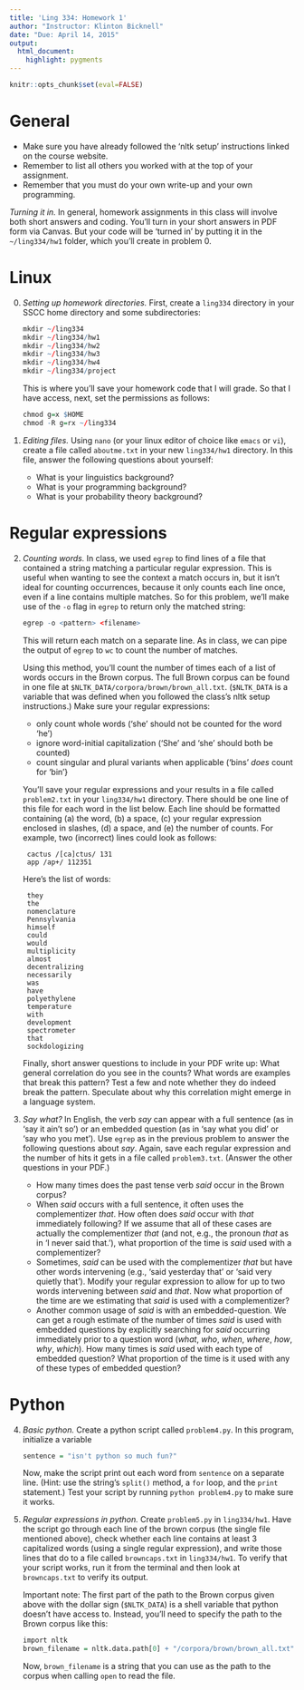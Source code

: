```yaml
---
title: 'Ling 334: Homework 1'
author: "Instructor: Klinton Bicknell"
date: "Due: April 14, 2015"
output:
  html_document:
    highlight: pygments
---
```


```r
knitr::opts_chunk$set(eval=FALSE)
```

# General

* Make sure you have already followed the 'nltk setup' instructions linked on the course website.
* Remember to list all others you worked with at the top of your assignment.
* Remember that you must do your own write-up and your own programming.

_Turning it in._ In general, homework assignments in this class will involve both short answers and coding. You'll turn in your short answers in PDF form via Canvas. But your code will be 'turned in' by putting it in the `~/ling334/hw1` folder, which you'll create in problem 0.

# Linux

0. _Setting up homework directories._ First, create a `ling334` directory in your SSCC home directory and some subdirectories:

    ```r
    mkdir ~/ling334
    mkdir ~/ling334/hw1
    mkdir ~/ling334/hw2
    mkdir ~/ling334/hw3
    mkdir ~/ling334/hw4
    mkdir ~/ling334/project
    ```

    This is where you'll save your homework code that I will grade. So that I have access, next, set the permissions as follows:

    ```r
    chmod g=x $HOME
    chmod -R g=rx ~/ling334
    ```

1. _Editing files._ Using `nano` (or your linux editor of choice like `emacs` or `vi`), create a file called `aboutme.txt` in your new `ling334/hw1` directory. In this file, answer the following questions about yourself:

    * What is your linguistics background?
    * What is your programming background?
    * What is your probability theory background?

# Regular expressions

2. _Counting words._ In class, we used `egrep` to find lines of a file that contained a string matching a particular regular expression. This is useful when wanting to see the context a match occurs in, but it isn't ideal for counting occurrences, because it only counts each line once, even if a line contains multiple matches. So for this problem, we'll make use of the `-o` flag in `egrep` to return only the matched string:

    ```r
    egrep -o <pattern> <filename>
    ```

    This will return each match on a separate line. As in class, we can pipe the output of `egrep` to `wc` to count the number of matches.

    Using this method, you'll count the number of times each of a list of words occurs in the Brown corpus. The full Brown corpus can be found in one file at `$NLTK_DATA/corpora/brown/brown_all.txt`. (`$NLTK_DATA` is a variable that was defined when you followed the class's nltk setup instructions.) Make sure your regular expressions:
    
    * only count whole words ('she' should not be counted for the word 'he')
    * ignore word-initial capitalization ('She' and 'she' should both be counted)
    * count singular and plural variants when applicable ('bins' _does_ count for 'bin'}
    
    You'll save your regular expressions and your results in a file called `problem2.txt` in your `ling334/hw1` directory. There should be one line of this file for each word in the list below. Each line should be formatted containing (a) the word, (b) a space, (c) your regular expression enclosed in slashes, (d) a space, and (e) the number of counts. For example, two (incorrect) lines could look as follows:
    
        cactus /[ca]ctus/ 131
        app /ap+/ 112351

    Here's the list of words:

        they
        the
        nomenclature
        Pennsylvania
        himself
        could
        would
        multiplicity
        almost
        decentralizing
        necessarily
        was
        have
        polyethylene
        temperature
        with
        development
        spectrometer
        that
        sockdologizing

    Finally, short answer questions to include in your PDF write up: What general correlation do you see in the counts? What words are examples that break this pattern? Test a few and note whether they do indeed break the pattern. Speculate about why this correlation might emerge in a language system.

3. _Say what?_ In English, the verb _say_ can appear with a full sentence (as in
'say it ain't so') or an embedded question (as in 'say what you did' or 'say who you met'). Use `egrep` as in the previous problem to answer the following questions about _say_. Again, save each regular expression and the number of hits it gets in a file called `problem3.txt`. (Answer the other questions in your PDF.)

    * How many times does the past tense verb _said_ occur in the Brown corpus?
    * When _said_ occurs with a full sentence, it often uses the complementizer _that_. How often does _said_ occur with _that_ immediately following? If we assume that all of these cases are actually the complementizer _that_ (and not, e.g., the pronoun _that_ as in 'I never said that.'), what proportion of the time is _said_ used with a complementizer?
    * Sometimes, _said_ can be used with the complementizer _that_ but have other words intervening (e.g., 'said yesterday that' or 'said very quietly that'). Modify your regular expression to allow for up to two words intervening between _said_ and _that_. Now what proportion of the time are we estimating that _said_ is used with a complementizer?
    * Another common usage of _said_ is with an
  embedded-question. We can get a rough estimate of the number of
  times _said_ is used with embedded questions by explicitly
  searching for _said_ occurring immediately prior to a question
  word (_what_, _who_, _when_, _where_, _how_, _why_, _which_). How many times
  is _said_ used with each type of
  embedded question? What proportion of the time is it used with any of these types of
  embedded question?

# Python

4. _Basic python._ Create a python script called `problem4.py`. In this program, initialize a variable

    ```r
    sentence = "isn't python so much fun?"
    ```

    Now, make the script print out each word from `sentence` on a separate line. (Hint: use the string's `split()` method, a `for` loop, and the `print` statement.) Test your script by running `python problem4.py` to make sure it works.

5. _Regular expressions in python._ Create `problem5.py` in `ling334/hw1`. Have the script
go through each line of the brown corpus (the single file mentioned
above), check whether each line contains at least 3 capitalized words
(using a single regular expression), and write those lines that do to a file
called `browncaps.txt` in `ling334/hw1`. To verify that your script works, run it from the terminal
and then look at `browncaps.txt` to verify its output.

    Important note: The first part of the path to the Brown corpus given
above with the dollar sign (`$NLTK_DATA`) is a shell variable that
python doesn't have access to. Instead, you'll need to specify the path to the Brown corpus like this:
    
    ```r
    import nltk
    brown_filename = nltk.data.path[0] + "/corpora/brown/brown_all.txt"
    ```

    Now, `brown_filename` is a string that you can use as the path to the corpus when calling `open` to read the file.